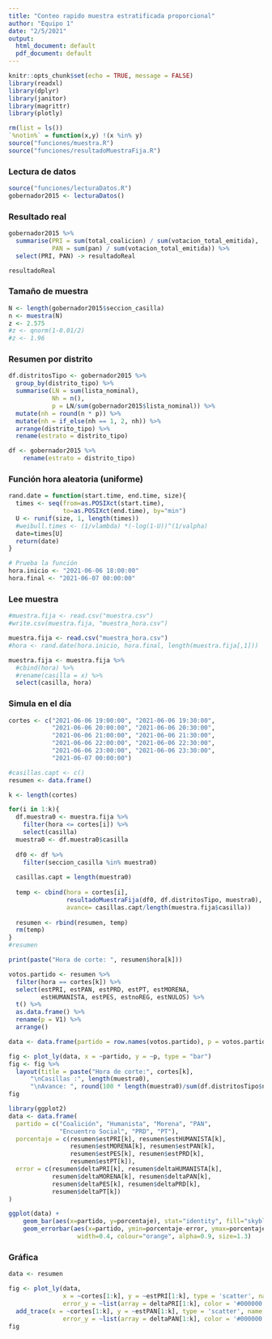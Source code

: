 ```yaml
---
title: "Conteo rapido muestra estratificada proporcional"
author: "Equipo 1"
date: "2/5/2021"
output:
  html_document: default
  pdf_document: default
---
```


```r
knitr::opts_chunk$set(echo = TRUE, message = FALSE)
library(readxl)
library(dplyr)
library(janitor)
library(magrittr)
library(plotly)
```

```r
rm(list = ls())
`%notin%` = function(x,y) !(x %in% y)
source("funciones/muestra.R")
source("funciones/resultadoMuestraFija.R")
```

### Lectura de datos

```r
source("funciones/lecturaDatos.R")
gobernador2015 <- lecturaDatos() 
```

### Resultado real

```r
gobernador2015 %>%
  summarise(PRI = sum(total_coalicion) / sum(votacion_total_emitida),
            PAN = sum(pan) / sum(votacion_total_emitida)) %>%
  select(PRI, PAN) -> resultadoReal

resultadoReal
```

### Tamaño de muestra

```r
N <- length(gobernador2015$seccion_casilla)
n <- muestra(N)                             
z <- 2.575
#z <- qnorm(1-0.01/2)
#z <- 1.96
```

### Resumen por distrito

```r
df.distritosTipo <- gobernador2015 %>%
  group_by(distrito_tipo) %>%
  summarise(LN = sum(lista_nominal),
            Nh = n(),           
            p = LN/sum(gobernador2015$lista_nominal)) %>%  
  mutate(nh = round(n * p)) %>%
  mutate(nh = if_else(nh == 1, 2, nh)) %>%
  arrange(distrito_tipo) %>%
  rename(estrato = distrito_tipo)

df <- gobernador2015 %>%
    rename(estrato = distrito_tipo) 
```

### Función hora aleatoria (uniforme)

```r
rand.date = function(start.time, end.time, size){
  times <- seq(from=as.POSIXct(start.time), 
               to=as.POSIXct(end.time), by="min")  
  U <- runif(size, 1, length(times))  
  #weibull.times <- (1/vlambda) *(-log(1-U))^(1/valpha)
  date=times[U] 
  return(date)
}

# Prueba la función
hora.inicio <- "2021-06-06 18:00:00"
hora.final <- "2021-06-07 00:00:00"
```

### Lee muestra

```r
#muestra.fija <- read.csv("muestra.csv")
#write.csv(muestra.fija, "muestra_hora.csv")

muestra.fija <- read.csv("muestra_hora.csv")
#hora <- rand.date(hora.inicio, hora.final, length(muestra.fija[,1]))

muestra.fija <- muestra.fija %>%
  #cbind(hora) %>%
  #rename(casilla = x) %>%
  select(casilla, hora)
```

### Simula en el día

```r
cortes <- c("2021-06-06 19:00:00", "2021-06-06 19:30:00",
            "2021-06-06 20:00:00", "2021-06-06 20:30:00", 
            "2021-06-06 21:00:00", "2021-06-06 21:30:00", 
            "2021-06-06 22:00:00", "2021-06-06 22:30:00", 
            "2021-06-06 23:00:00", "2021-06-06 23:30:00", 
            "2021-06-07 00:00:00")

#casillas.capt <- c()
resumen <- data.frame()
```

```r
k <- length(cortes)
```

```r
for(i in 1:k){
  df.muestra0 <- muestra.fija %>%
    filter(hora <= cortes[i]) %>%
    select(casilla)
  muestra0 <- df.muestra0$casilla
  
  df0 <- df %>%
    filter(seccion_casilla %in% muestra0) 
  
  casillas.capt = length(muestra0)
  
  temp <- cbind(hora = cortes[i],
                resultadoMuestraFija(df0, df.distritosTipo, muestra0),
                avance= casillas.capt/length(muestra.fija$casilla))
  
  resumen <- rbind(resumen, temp)
  rm(temp)
}
#resumen
```

```r
print(paste("Hora de corte: ", resumen$hora[k]))
```

```r
votos.partido <- resumen %>%
  filter(hora == cortes[k]) %>%
  select(estPRI, estPAN, estPRD, estPT, estMORENA, 
         estHUMANISTA, estPES, estnoREG, estNULOS) %>%
  t() %>%
  as.data.frame() %>%
  rename(p = V1) %>%
  arrange() 

data <- data.frame(partido = row.names(votos.partido), p = votos.partido$p)

fig <- plot_ly(data, x = ~partido, y = ~p, type = "bar")
fig <- fig %>%
  layout(title = paste("Hora de corte:", cortes[k],
      "\nCasillas :", length(muestra0),
      "\nAvance: ", round(100 * length(muestra0)/sum(df.distritosTipo$nh), 2), "%") %>% print())
fig
```


```r
library(ggplot2)
data <- data.frame(
  partido = c("Coalición", "Humanista", "Morena", "PAN", 
              "Encuentro Social", "PRD", "PT"),
  porcentaje = c(resumen$estPRI[k], resumen$estHUMANISTA[k], 
                 resumen$estMORENA[k], resumen$estPAN[k],
                 resumen$estPES[k], resumen$estPRD[k], 
                 resumen$estPT[k]),
  error = c(resumen$deltaPRI[k], resumen$deltaHUMANISTA[k], 
            resumen$deltaMORENA[k], resumen$deltaPAN[k],
            resumen$deltaPES[k], resumen$deltaPRD[k], 
            resumen$deltaPT[k])
)
```


```r
ggplot(data) +
    geom_bar(aes(x=partido, y=porcentaje), stat="identity", fill="skyblue", alpha=0.7) +
    geom_errorbar(aes(x=partido, ymin=porcentaje-error, ymax=porcentaje+error), 
                   width=0.4, colour="orange", alpha=0.9, size=1.3)


```


### Gráfica  

```r
data <- resumen

fig <- plot_ly(data, 
               x = ~cortes[1:k], y = ~estPRI[1:k], type = 'scatter', name = 'PRI',
               error_y = ~list(array = deltaPRI[1:k], color = '#000000')) %>%
  add_trace(x = ~cortes[1:k], y = ~estPAN[1:k], type = 'scatter', name = 'PAN',
               error_y = ~list(array = deltaPAN[1:k], color = '#000000'))
fig
```






